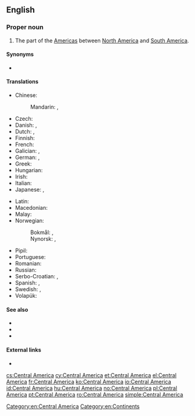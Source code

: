 ==English==

===Proper noun===
{{en-proper noun|head=[[central|Central]] [[America]]}}

# The part of the [[Americas]] between [[North America]] and [[South America]].

====Synonyms====
* {{l|en|Mesoamerica}}

====Translations====
{{trans-top|the part of the Americas between North America and South America}}
* Chinese:
*: Mandarin: {{t+|cmn|中美洲|tr=[[Zhōngměizhōu]]|sc=Hani}}, {{qualifier|abbreviation}} {{t+|cmn|中美|tr=[[Zhōngměi]]|sc=Hani}}
* Czech: {{t+|cs|Střední Amerika|f}}
* Danish: {{t|da|Centralamerika}}, {{t+|da|Mellemamerika}}
* Dutch: {{t+|nl|Midden-Amerika}}, {{t+|nl|Centraal-Amerika}}
* Finnish: {{t+|fi|Keski-Amerikka}}
* French: {{t+|fr|Amérique centrale|f}}
* Galician: {{t+|gl|América Central}}, {{t+|gl|Centroamérica}}
* German: {{t+|de|Mittelamerika|n}}, {{t+|de|Zentralamerika|n}}
* Greek: {{t|el|Κεντρική Αμερική|f}}
* Hungarian: {{t+|hu|Közép-Amerika}}
* Irish: {{t|ga|Meiriceá Láir|m}}
* Italian: {{t|it|America centrale|f}}
* Japanese: {{t|ja|中央アメリカ|tr=ちゅうおう-, Chūō Amerika|sc=Jpan}}, {{t|ja|中米|tr=ちゅうべい, Chūbei|sc=Jpan}}
{{trans-mid}}
* Latin: {{t|la|America Centralis}}
* Macedonian: {{t|mk|Средна Америка|f|tr=Srédna Amérika}}
* Malay: {{t|ms|Amerika Tengah}}
* Norwegian:
*: Bokmål: {{t|nb|Mellom-Amerika}}, {{t|nb|Sentral-Amerika}}
*: Nynorsk: {{t|nn|Mellom-Amerika}}, {{t|nn|Sentral-Amerika}}
* Pipil: {{t|ppl|Shiktal}}
* Portuguese: {{t+|pt|América Central|f}}
* Romanian: {{t|ro|America Centrală|f}}
* Russian: {{t+|ru|Центра́льная Аме́рика|f}}
* Serbo-Croatian: {{t|sh|Središnja Amerika}}, {{t+|sh|Srednja Amerika}}
* Spanish: {{t+|es|América Central}}, {{t+|es|Centroamérica}}
* Swedish: {{t+|sv|Centralamerika|n}}, {{t|sv|Mellanamerika}}
* Volapük: {{t+|vo|Zänoda-Merop}}
{{trans-bottom}}

====See also====
* {{list:continents/en}}
* {{list:countries of Central America/en}}
* {{l|en|Latin America}}

====External links====
* {{pedialite}}

[[Category:en:Central America]]
[[Category:en:Continents]]

[[cs:Central America]]
[[cy:Central America]]
[[et:Central America]]
[[el:Central America]]
[[fr:Central America]]
[[ko:Central America]]
[[io:Central America]]
[[id:Central America]]
[[hu:Central America]]
[[no:Central America]]
[[pl:Central America]]
[[pt:Central America]]
[[ro:Central America]]
[[simple:Central America]]